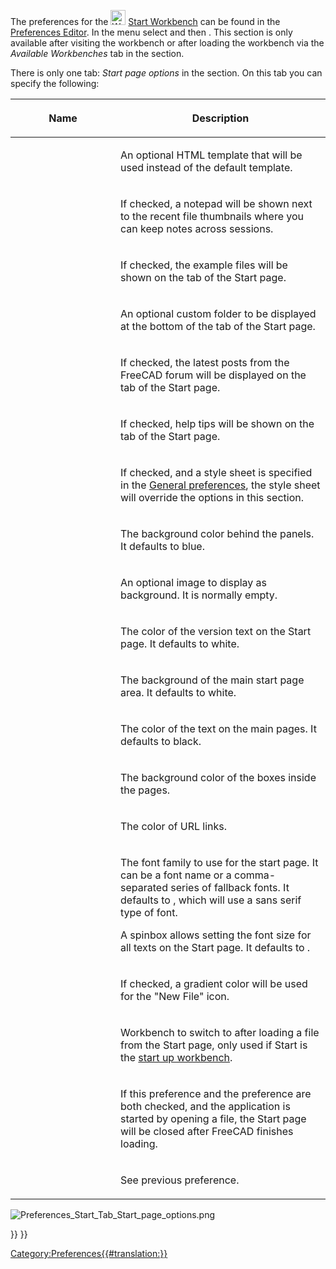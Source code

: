<languages/>
<translate>

<!--T:15-->
{{VeryImportantMessage|The '''Start Workbench''' is no longer included after version 0.21.<br>
It has been replaced by the Start page that can be accessed via the [[Std_Help_Menu|Help menu]].}}

<!--T:1-->
The preferences for the [[Image:Workbench_Start.svg|24px|link=Start_Workbench]] [[Start_Workbench|Start Workbench]] can be found in the [[Preferences_Editor|Preferences Editor]]. In the menu select {{MenuCommand|Edit → Preferences...}} and then {{MenuCommand|Start}}. This section is only available after visiting the workbench or after loading the workbench via the ''Available Workbenches'' tab in the {{MenuCommand|Workbenches}} section.

<!--T:2-->
There is only one tab: ''Start page options'' in the {{MenuCommand|Start}} section. On this tab you can specify the following:

<!--T:12-->
{| class="wikitable mw-collapsible mw-collapsed"
!style="width: 33%;"|Name
!style="width: 66%;"|Description
|-
| {{MenuCommand|Start page template}}
| An optional HTML template that will be used instead of the default template.
|-
| {{MenuCommand|Show notepad}}
| If checked, a notepad will be shown next to the recent file thumbnails where you can keep notes across sessions.
|-
| {{MenuCommand|Show examples folder contents}}
| If checked, the example files will be shown on the {{Emphasis|Documents}} tab of the Start page.
|-
| {{MenuCommand|Show additional folder}}
| An optional custom folder to be displayed at the bottom of the {{Emphasis|Documents}} tab of the Start page.
|-
| {{MenuCommand|Show forum}}
| If checked, the latest posts from the FreeCAD forum will be displayed on the {{Emphasis|Activity}} tab of the Start page.
|-
| {{MenuCommand|Show tips}}
| If checked, help tips will be shown on the {{Emphasis|Documents}} tab of the Start page.
|-
| {{MenuCommand|Use FreeCAD style sheet}}
| If checked, and a style sheet is specified in the [[Preferences_Editor#General_2|General preferences]], the style sheet will override the options in this section.
|-
| {{MenuCommand|Background color}}
| The background color behind the panels. It defaults to blue.
|-
| {{MenuCommand|Background image}}
| An optional image to display as background. It is normally empty.
|-
| {{MenuCommand|Background text color}}
| The color of the version text on the Start page. It defaults to white.
|-
| {{MenuCommand|Page background color}}
| The background of the main start page area. It defaults to white.
|-
| {{MenuCommand|Page text color}}
| The color of the text on the main pages. It defaults to black.
|-
| {{MenuCommand|Box background color}}
| The background color of the boxes inside the pages.
|-
| {{MenuCommand|Link color}}
| The color of URL links.
|-
| {{MenuCommand|Font family}}
| The font family to use for the start page. It can be a font name or a comma-separated series of fallback fonts. It defaults to {{Value|Arial,Helvetica,sans}}, which will use a sans serif type of font.

<!--T:13-->
A spinbox allows setting the font size for all texts on the Start page. It defaults to {{Value|13px}}.
|-
| {{MenuCommand|Use gradient for New File icon}}
| If checked, a gradient color will be used for the "New File" icon.
|-
| {{MenuCommand|Switch workbench after loading}}
| Workbench to switch to after loading a file from the Start page, only used if Start is the [[Preferences_Editor#Available_Workbenches|start up workbench]].
|-
| {{MenuCommand|Close start page after loading}}
| If this preference and the {{MenuCommand|Close and switch on opening file}} preference are both checked, and the application is started by opening a file, the Start page will be closed after FreeCAD finishes loading.
|-
| {{MenuCommand|Close and switch on opening file}}
| See previous preference.
|}

<!--T:14-->
[[File:Preferences_Start_Tab_Start_page_options.png]]
{{Caption|The Start page options tab}}


</translate>
{{Start Tools navi{{#translation:}}}}
{{Userdocnavi{{#translation:}}}}
[[Category:Preferences{{#translation:}}]]